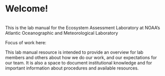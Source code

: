 # Welcome!


<br> This is the lab manual for the Ecosystem Assessment Laboratory at NOAA's Atlantic Oceanographic and Meteorological Laboratory\

Focus of work here:

This lab manual resource is intended to provide an overview for lab members and others about how we do our work, and our expectations for our team. It is also a space to document institutional knowledge and for important information about procedures and available resources.

<br>

